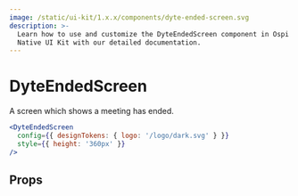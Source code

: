 ```yaml
---
image: /static/ui-kit/1.x.x/components/dyte-ended-screen.svg
description: >-
  Learn how to use and customize the DyteEndedScreen component in Ospi's React
  Native UI Kit with our detailed documentation.
---
```


# DyteEndedScreen

A screen which shows a meeting has ended.

```jsx
<DyteEndedScreen
  config={{ designTokens: { logo: '/logo/dark.svg' } }}
  style={{ height: '360px' }}
/>
```

## Props

<PropsTable of="dyte-ended-screen" />

<head>
  <title>React Native UI Kit DyteEndedScreen</title>
</head>
